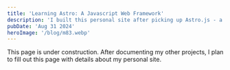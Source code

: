 ```yaml
---
title: 'Learning Astro: A Javascript Web Framework'
description: 'I built this personal site after picking up Astro.js - a JavaScript web framework reputed for its ease of use and specialization towards content-driven sites, such as blogs and portfolio sites.'
pubDate: 'Aug 31 2024'
heroImage: '/blog/m83.webp'
---
```


This page is under construction. After documenting my other projects, I plan to fill out this page with details about my personal site. 
